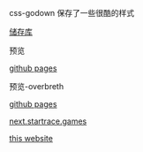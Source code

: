 css-godown 保存了一些很酷的样式

[储存库](https://github.com/STARTRACEX.github.io/css-godown/)

预览

[github pages](https://STARTRACEX.github.io/css-godown/)

预览-overbreth

[github pages](https://startracex.github.io/css-godown/overbrethv2.html)

[next.startrace.games](https://next.startrace.games)

[this website](/overview)